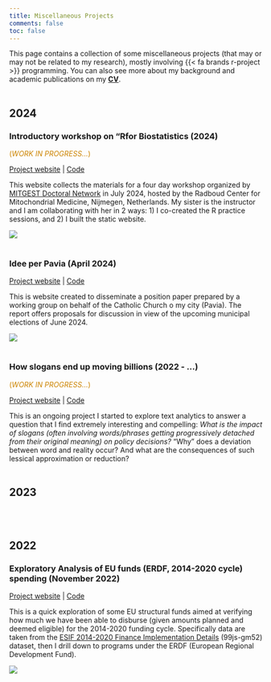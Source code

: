 ```yaml
---
title: Miscellaneous Projects
comments: false
toc: false
---
```


::: grid
::: g-col-12
This page contains a collection of some miscellaneous projects (that may or may not be related to my research), mostly involving {{< fa brands r-project >}} programming.
You can also see more about my background and academic publications on my [**CV**](../cv).<br><br>

## 2024

### Introductory workshop on "Rfor Biostatistics (2024)

[(*WORK IN PROGRESS...*)]{style="color: #cc8400;"}

[Project website](https://R4biostats.com) \| [Code](https://github.com/Lulliter/R4biostats)

This website collects the materials for a four day workshop organized by [MITGEST Doctoral Network](https://www.mitgest.eu/) in July 2024, hosted by the Radboud Center for Mitochondrial Medicine, Nijmegen, Netherlands. My sister is the instructor and I am collaborating with her in 2 ways: 1) I co-created the R practice sessions, and 2) I built the static website.

![](../images/banner_BIOSTATS.png) <br><br>

### Idee per Pavia (April 2024)

[Project website](https://ideeperpavia.com/) \| [Code](https://github.com/Lulliter/ideeperpavia)

This is website created to disseminate a position paper prepared by a working group on behalf of the Catholic Church o my city (Pavia). The report offers proposals for discussion in view of the upcoming municipal elections of June 2024. 

![](../images/banner_IDEE.png) <br><br>

### How slogans end up moving billions (2022 - ...)

[(*WORK IN PROGRESS...*)]{style="color: #cc8400;"}

[Project website](https://lulliter.github.io/slogan/) \| [Code](https://github.com/Lulliter/slogan)

This is an ongoing project I started to explore text analytics to answer a question that I find extremely interesting and compelling: *What is the impact of slogans (often involving words/phrases getting progressively detached from their original meaning) on policy decisions?* "Why" does a deviation between word and reality occur? And what are the consequences of such lessical approximation or reduction?<br><br>

## 2023

<!-- ### Static website for press review (December 2023) -->

<!-- [Project website](https://lulliter.github.io/rassegna/) \| [Code](https://github.com/Lulliter/rassegna) -->

<br><br>

## 2022

### Exploratory Analysis of EU funds (ERDF, 2014-2020 cycle) spending (November 2022)

[Project website](https://lulliter.shinyapps.io/03_Analysis/) \| [Code](https://github.com/Lulliter/plan2implem)

This is a quick exploration of some EU structural funds aimed at verifying how much we have been able to disburse (given amounts planned and deemed eligible) for the 2014-2020 funding cycle. Specifically data are taken from the [ESIF 2014-2020 Finance Implementation Details](https://dev.socrata.com/foundry/cohesiondata.ec.europa.eu/99js-gm52) (99js-gm52) dataset, then I drill down to programs under the ERDF (European Regional Development Fund).

![](../images/banner_ERDF.png) <br><br>
:::
:::
